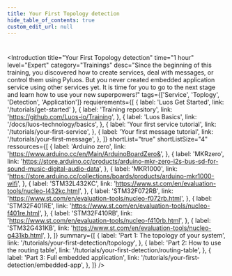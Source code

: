 ```yaml
---
title: Your First Topology detection
hide_table_of_contents: true
custom_edit_url: null
---
```



#

<Introduction
  title="Your First Topology detection"
  time="1 hour"
  level="Expert"
  category="Trainings"
  desc="Since the beginning of this training, you discovered how to create services, deal with messages, or control them using Pyluos. But you never created embedded application service using other services yet. It is time for you to go to the next stage and learn how to use your new superpowers!"
  tags={['Service', 'Toplogy', 'Detection', 'Application']}
  requierements={[
    { label: 'Luos Get Started', link: '/tutorials/get-started' },
    {
      label: 'Training repository',
      link: 'https://github.com/Luos-io/Training',
    },
    {
      label: 'Luos Basics',
      link: '/docs/luos-technology/basics',
    },
    {
      label: 'Your first service tutorial',
      link: '/tutorials/your-first-service',
    },
    {
      label: 'Your first message tutorial',
      link: '/tutorials/your-first-message',
    },
  ]}
  shortList="true"
  shortListSize="4"
  ressources={[
    {
      label: 'Arduino zero',
      link: 'https://www.arduino.cc/en/Main/ArduinoBoardZero&',
    },
    {
      label: 'MKRzero',
      link: 'https://store.arduino.cc/products/arduino-mkr-zero-i2s-bus-sd-for-sound-music-digital-audio-data',
    },
    {
      label: 'MKR1000',
      link: 'https://store.arduino.cc/collections/boards/products/arduino-mkr1000-wifi',
    },
    {
      label: 'STM32L432KC',
      link: 'https://www.st.com/en/evaluation-tools/nucleo-l432kc.html',
    },
    {
      label: 'STM32F072RB',
      link: 'https://www.st.com/en/evaluation-tools/nucleo-f072rb.html',
    },
    {
      label: 'STM32F401RE',
      link: 'https://www.st.com/en/evaluation-tools/nucleo-f401re.html',
    },
    {
      label: 'STM32F410RB',
      link: 'https://www.st.com/en/evaluation-tools/nucleo-f410rb.html',
    },
    {
      label: 'STM32G431KB',
      link: 'https://www.st.com/en/evaluation-tools/nucleo-g431kb.html',
    },
  ]}
  summary={[
    {
      label: 'Part 1: The topology of your system',
      link: '/tutorials/your-first-detection/topology',
    },
    {
      label: 'Part 2: How to use the routing table',
      link: '/tutorials/your-first-detection/routing-table',
    },
    {
      label: 'Part 3: Full embedded application',
      link: '/tutorials/your-first-detection/embedded-app',
    },
  ]}
/>
